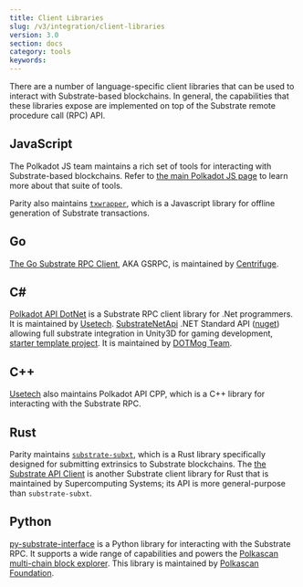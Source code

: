```yaml
---
title: Client Libraries
slug: /v3/integration/client-libraries
version: 3.0
section: docs
category: tools
keywords:
---
```


There are a number of language-specific client libraries that can be used to interact with
Substrate-based blockchains. In general, the capabilities that these libraries expose are
implemented on top of the Substrate remote procedure call (RPC) API.

## JavaScript

The Polkadot JS team maintains a rich set of tools for interacting with Substrate-based blockchains.
Refer to [the main Polkadot JS page](../polkadot-js) to learn more about that suite of tools.

Parity also maintains [`txwrapper`](https://github.com/paritytech/txwrapper), which is a Javascript
library for offline generation of Substrate transactions.

## Go

[The Go Substrate RPC Client](https://github.com/centrifuge/go-substrate-rpc-client/), AKA GSRPC, is
maintained by [Centrifuge](https://centrifuge.io/).

## C#

[Polkadot API DotNet](https://github.com/usetech-llc/polkadot_api_dotnet) is a Substrate RPC client
library for .Net programmers. It is maintained by [Usetech](https://usetech.com/blockchain/).
[SubstrateNetApi](https://github.com/dotmog/SubstrateNetApi) .NET Standard API ([nuget](https://www.nuget.org/packages/SubstrateNetApi)) allowing full substrate integration in Unity3D for gaming development, [starter template project](https://github.com/darkfriend77/Unity3DExample). It is maintained by [DOTMog Team](https://www.dotmog.com/).

## C++

[Usetech](https://usetech.com/blockchain/) also maintains Polkadot API CPP, which is a C++ library
for interacting with the Substrate RPC.

## Rust

Parity maintains [`substrate-subxt`](https://github.com/paritytech/substrate-subxt), which is a Rust
library specifically designed for submitting extrinsics to Substrate blockchains. The
[the Substrate API Client](https://github.com/scs/substrate-api-client) is another Substrate client
library for Rust that is maintained by Supercomputing Systems; its API is more general-purpose than
`substrate-subxt`.

## Python

[py-substrate-interface](https://github.com/polkascan/py-substrate-interface) is a Python
library for interacting with the Substrate RPC. It supports a wide range of capabilities and
powers the [Polkascan multi-chain block explorer](https://polkascan.io/). This library is
maintained by [Polkascan Foundation](https://polkascan.org/).
